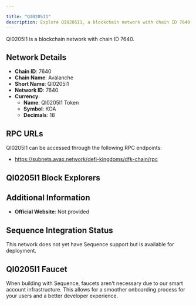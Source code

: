 ```yaml
---

title: "QI0205I1"
description: Explore QI0205I1, a blockchain network with chain ID 7640. Learn about its native currency, QI0205I1 Token, and how to interact with the network.
---
```




QI0205I1 is a blockchain network with chain ID 7640.

## Network Details

- **Chain ID**: 7640
- **Chain Name**: Avalanche
- **Short Name**: QI0205I1
- **Network ID**: 7640
- **Currency**: 
  - **Name**: QI0205I1 Token
  - **Symbol**: KOA
  - **Decimals**: 18

## RPC URLs

QI0205I1 can be accessed through the following RPC endpoints:

- https://subnets.avax.network/defi-kingdoms/dfk-chain/rpc

## QI0205I1 Block Explorers



## Additional Information

- **Official Website**: Not provided

## Sequence Integration Status

This network does not yet have Sequence support but is available for deployment.

## QI0205I1 Faucet

When building with Sequence, faucets aren't necessary due to our smart account infrastructure. This allows for a smoother onboarding process for your users and a better developer experience.
